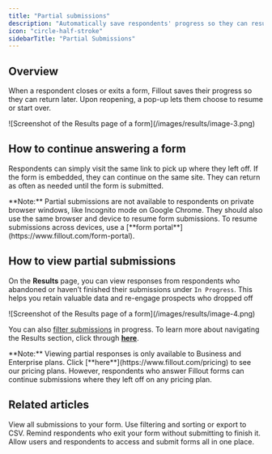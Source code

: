 ```yaml
---
title: "Partial submissions"
description: "Automatically save respondents' progress so they can resume later. View partial responses on the Fillout results page."
icon: "circle-half-stroke"
sidebarTitle: "Partial Submissions"
---
```


## Overview

When a respondent closes or exits a form, Fillout saves their progress so they can return later. Upon reopening, a pop-up lets them choose to resume or start over.

<Frame>
  ![Screenshot of the Results page of a form](/images/results/image-3.png)
</Frame>

## How to continue answering a form

Respondents can simply visit the same link to pick up where they left off. If the form is embedded, they can continue on the same site. They can return as often as needed until the form is submitted.

<Note>
  **Note:** Partial submissions are not available to respondents on private browser windows, like Incognito mode on Google Chrome. They should also use the same browser and device to resume form submissions. To resume submissions across devices, use a [**form portal**](https://www.fillout.com/form-portal).
</Note>

## How to view partial submissions

On the **Results** page, you can view responses from respondents who abandoned or haven’t finished their submissions under `In Progress`. This helps you retain valuable data and re-engage prospects who dropped off

<Frame>
  ![Screenshot of the Results page of a form](/images/results/image-4.png)
</Frame>

You can also [filter submissions](/view-responses#17d0ee47667b80f8a40be8b05885b25f) in progress. To learn more about navigating the Results section, click through [**here**](/view-responses).

<Note>
  **Note:** Viewing partial responses is only available to Business and Enterprise plans. Click [**here**](https://www.fillout.com/pricing) to see our pricing plans. However, respondents who answer Fillout forms can continue submissions where they left off on any pricing plan.
</Note>

## Related articles

<CardGroup cols={3}>
  <Card title="View Responses" icon="chart-tree-map" iconType="regular" color="#FFC738" href="/view-responses">
    View all submissions to your form. Use filtering and sorting or export to CSV.
  </Card>
  <Card title="Reduce form abandonment" icon="arrow-trend-down" iconType="regular" color="#FFC738" href="/form-abandonment">
    Remind respondents who exit your form without submitting to finish it.
  </Card>
  <Card title="Form portal" icon="computer-classic" iconType="regular" color="#FFC738" href="/form-portal">
    Allow users and respondents to access and submit forms all in one place.
  </Card>
</CardGroup>